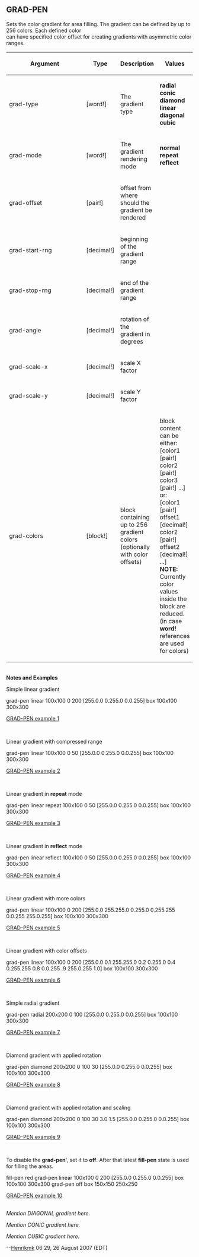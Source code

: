 == GRAD-PEN== 

Sets the color gradient for area filling. The gradient can be defined by up to 256 colors. Each defined color <BR>can have specified color offset for creating gradients with asymmetric color ranges.

{| cellspacing="0" cellpadding="4" border="1" style="background: white; color: black"
! bgcolor="silver" width="9%" | Argument
! bgcolor="silver" width=8%| Type 
! bgcolor="silver" | Description
! bgcolor="silver" | Values
|- 
| bgcolor="white" | grad-type
| bgcolor="white" | [word!]
| bgcolor="white" | The gradient type
| bgcolor="white" | '''radial conic diamond linear diagonal cubic'''
|- 
| bgcolor="white" | grad-mode
| bgcolor="white" | [word!]
| bgcolor="white" | The gradient rendering mode
| bgcolor="white" | '''normal repeat reflect'''
|- 
| bgcolor="white" | grad-offset
| bgcolor="white" | [pair!]
| bgcolor="white" | offset from where should the gradient be rendered
| bgcolor="white" | 
|- 
| bgcolor="white" | grad-start-rng
| bgcolor="white" | [decimal!]
| bgcolor="white" | beginning of the gradient range
| bgcolor="white" | 
|- 
| bgcolor="white" | grad-stop-rng
| bgcolor="white" | [decimal!]
| bgcolor="white" | end of the gradient range
| bgcolor="white" | 
|- 
| bgcolor="white" | grad-angle
| bgcolor="white" | [decimal!]
| bgcolor="white" | rotation of the gradient in degrees
| bgcolor="white" | 
|- 
| bgcolor="white" | grad-scale-x
| bgcolor="white" | [decimal!]
| bgcolor="white" | scale X factor
| bgcolor="white" | 
|- 
| bgcolor="white" | grad-scale-y
| bgcolor="white" | [decimal!]
| bgcolor="white" | scale Y factor
| bgcolor="white" | 
|- 
| bgcolor="white" | grad-colors
| bgcolor="white" | [block!]
| bgcolor="white" | block containing up to 256 gradient colors (optionally with color offsets)
| bgcolor="white" | block content can be either:<br>
[color1 [pair!] color2 [pair!] color3 [pair!] ...]  or: <br>
[color1 [pair!] offset1 [decimal!] color2 [pair!] offset2 [decimal!] ...]<br>
'''NOTE:''' Currently color values inside the block are reduced.<br>
(in case '''word!''' references are used for colors)
|}
<br>'''Notes and Examples'''

<p>Simple linear gradient</p>

grad-pen linear 100x100 0 200 [255.0.0 0.255.0 0.0.255]
box 100x100 300x300

[[images/GRAD-PEN-1.png|GRAD-PEN example 1]]

<br>
<p>Linear gradient with compressed range</p>

grad-pen linear 100x100 0 50 [255.0.0 0.255.0 0.0.255]
box 100x100 300x300

[[images/GRAD-PEN-2.png|GRAD-PEN example 2]]

<br>
<p>Linear gradient in '''repeat''' mode</p>

grad-pen linear repeat 100x100 0 50 [255.0.0 0.255.0 0.0.255]
box 100x100 300x300

[[images/GRAD-PEN-3.png|GRAD-PEN example 3]]

<br>
<p>Linear gradient in '''reflect''' mode</p>

grad-pen linear reflect 100x100 0 50 [255.0.0 0.255.0 0.0.255]
box 100x100 300x300

[[images/GRAD-PEN-4.png|GRAD-PEN example 4]]

<br>
<p>Linear gradient with more colors</p>

grad-pen linear 100x100 0 200 [255.0.0 255.255.0 0.255.0 0.255.255 0.0.255 255.0.255]
box 100x100 300x300

[[images/GRAD-PEN-5.png|GRAD-PEN example 5]]

<br>
<p>Linear gradient with color offsets</p>

grad-pen linear 100x100 0 200 [255.0.0 0.1 255.255.0 0.2 0.255.0 0.4 0.255.255 0.8 0.0.255 .9 255.0.255 1.0]
box 100x100 300x300

[[images/GRAD-PEN-6.png|GRAD-PEN example 6]]

<br>
<p>Simple radial gradient</p>

grad-pen radial 200x200 0 100 [255.0.0 0.255.0 0.0.255]
box 100x100 300x300

[[images/GRAD-PEN-7.png|GRAD-PEN example 7]]

<br>
<p>Diamond gradient with applied rotation</p>

grad-pen diamond 200x200 0 100 30 [255.0.0 0.255.0 0.0.255]
box 100x100 300x300

[[images/GRAD-PEN-8.png|GRAD-PEN example 8]]

<br>
<p>Diamond gradient with applied rotation and scaling</p>

grad-pen diamond 200x200 0 100 30 3.0 1.5 [255.0.0 0.255.0 0.0.255]
box 100x100 300x300

[[images/GRAD-PEN-9.png|GRAD-PEN example 9]]

<br>

<p>To disable the '''grad-pen'''', set it to '''off'''. After that latest '''fill-pen''' state is used for filling the areas.</p>

fill-pen red
grad-pen linear 100x100 0 200 [255.0.0 0.255.0 0.0.255]
box 100x100 300x300
grad-pen off
box 150x150 250x250

[[images/GRAD-PEN-10.png|GRAD-PEN example 10]]

<br>

''Mention DIAGONAL gradient here.''

''Mention CONIC gradient here.''

''Mention CUBIC gradient here.''

--[[User:Henrikmk|Henrikmk]] 06:29, 26 August 2007 (EDT)